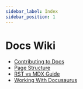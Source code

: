 ```yaml
---
sidebar_label: Index
sidebar_position: 1
---
```


# Docs Wiki

- [Contributing to Docs](/contributions.mdx)
- [Page Structure](/page-structure.mdx)
- [RST vs MDX Guide](/wiki/category/rst-vs-mdx-guide/)
- [Working With Docusaurus](/working-with-docusaurus.mdx)
